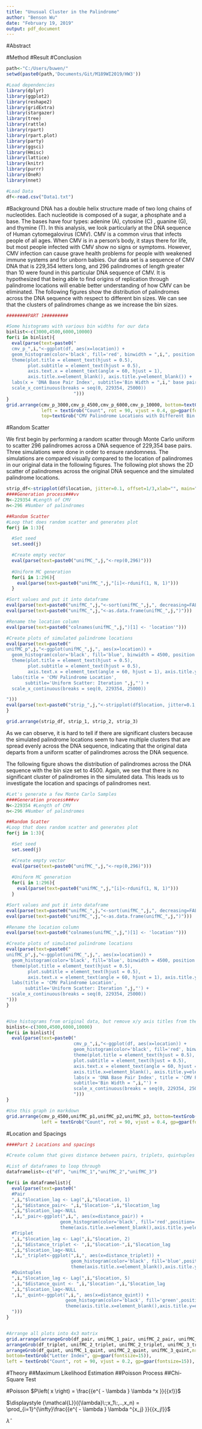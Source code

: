 ```yaml
---
title: "Unusual Cluster in the Palindrome"
author: "Benson Wu"
date: "February 19, 2019"
output: pdf_document
---
```


#Abstract

#Method
#Result
#Conclusion

\pagebreak


```r
path<-"C:/Users/buwen/"
setwd(paste0(path,'Documents/Git/M189WI2019/HW3'))

#Load dependencies
library(dplyr)
library(ggplot2)
library(reshape2)
library(gridExtra)
library(stargazer)
library(tree)
library(rattle)
library(rpart)
library(rpart.plot)
library(party)
library(ggsci)
library(Hmisc)
library(lattice)
library(knitr)
library(purrr)
library(OneR)
library(nnet)

#Load Data
df<-read.csv("Data1.txt")
```
#Background
DNA has a double helix structure made of two long chains of nucleotides. Each nucleotide is composed of a sugar, a phosphate and a base. The bases have four types: adenine (A), cytosine (C) , guanine (G), and thymine (T). In this analysis, we look particularly at the DNA sequence of Human cytomegalovirus (CMV). CMV is a common virus that infects people of all ages. When CMV is in a person's body, it stays there for life, but most people infected with CMV show no signs or symptoms. However, CMV infection can cause grave health problems for people with weakened immune systems and for unborn babies. Our data set is a sequence of CMV DNA that is 229,354 letters long, and 296 palindromes of length greater than 10 were found in this particular DNA sequence of CMV. It is hypothesized that being able to find origins of replication through palindrome locations will enable better understanding of how CMV can be eliminated. The following figures show the distribution of palindromes across the DNA sequence with respect to different bin sizes. We can see that the clusters of palindromes change as we increase the bin sizes.  
  
  

```r
########PART 1#########

#Some histograms with various bin widths for our data
binlist<-c(3000,4500,6000,10000)
for(i in binlist){
  eval(parse(text=paste0("
  cmv_p_",i,"<-ggplot(df, aes(x=location)) +
  geom_histogram(color='black', fill='red', binwidth = ",i,", position = 'dodge', alpha=0.5) +
  theme(plot.title = element_text(hjust = 0.5),
        plot.subtitle = element_text(hjust = 0.5), 
        axis.text.x = element_text(angle = 60, hjust = 1),
        axis.title.x=element_blank(), axis.title.y=element_blank()) +
  labs(x = 'DNA Base Pair Index', subtitle='Bin Width = ",i," base pairs') +
  scale_x_continuous(breaks = seq(0, 229354, 25000))
                         "))) 
}
grid.arrange(cmv_p_3000,cmv_p_4500,cmv_p_6000,cmv_p_10000, bottom=textGrob("DNA Base Pair Index", gp=gpar(fontsize=15)),
             left = textGrob("Count", rot = 90, vjust = 0.4, gp=gpar(fontsize=15)), 
             top=textGrob("CMV Palindrome Locations with Different Bin Withs ",gp=gpar(fontsize=20)))

```
\pagebreak

#Random Scatter

We first begin by performing a random scatter through Monte Carlo uniform to scatter 296 palindromes across a DNA sequence of 229,354 base pairs. Three simulations were done in order to ensure randomness. The simulations are compared visually compared to the location of palindromes in our original data in the following figures. The following plot shows the 2D scatter of palindromes across the original DNA sequence and the simulated palindrome locations.

```r
strip_df<-stripplot(df$location, jitter=0.1, offset=1/3,xlab="", main="Original Data")
####Generation process###vv
N<-229354 #Length of CMV
n<-296 #Number of palindromes

##Random Scatter
#Loop that does random scatter and generates plot
for(j in 1:3){

  #Set seed
  set.seed(j)

  #Create empty vector
  eval(parse(text=paste0("unifMC_",j,"<-rep(0,296)")))
  
  #Uniform MC generation
  for(i in 1:296){
    eval(parse(text=paste0("unifMC_",j,"[i]<-rdunif(1, N, 1)")))
  }

#Sort values and put it into dataframe
eval(parse(text=paste0("unifMC_",j,"<-sort(unifMC_",j,", decreasing=FALSE)")))
eval(parse(text=paste0("unifMC_",j,"<-as.data.frame(unifMC_",j,")")))

#Rename the location column 
eval(parse(text=paste0("colnames(unifMC_",j,")[1] <- 'location'")))

#Create plots of simulated palindrome locations
eval(parse(text=paste0("
unifMC_p",j,"<-ggplot(unifMC_",j,", aes(x=location)) +
  geom_histogram(color='black', fill='blue', binwidth = 4500, position = 'dodge', alpha=0.5) + 
  theme(plot.title = element_text(hjust = 0.5),
        plot.subtitle = element_text(hjust = 0.5), 
        axis.text.x = element_text(angle = 60, hjust = 1), axis.title.y=element_blank(), axis.title.x=element_blank()) +
  labs(title = 'CMV Palindrome Location',
       subtitle='Uniform Scatter: Iteration ",j,"') +
  scale_x_continuous(breaks = seq(0, 229354, 25000)) 

")))
eval(parse(text=paste0("strip_",j,"<-stripplot(df$location, jitter=0.1, offset=1/3, xlab='', main = 'Iteration ",j,"')")))
}

grid.arrange(strip_df, strip_1, strip_2, strip_3)
```


As we can observe, it is hard to tell if there are significant clusters because the simulated palindrome locations seem to have multiple clusters that are spread evenly across the DNA sequence, indicating that the original data departs from a uniform scatter of palindromes across the DNA sequence.

\pagebreak

The following figure shows the distribution of palindromes across the DNA sequence with the bin size set to 4500. Again, we see that there is no significant cluster of palindromes in the simulated data. This leads us to investigate the location and spacings of palindromes next.

```r
#Let's generate a few Monte Carlo Samples
####Generation process###vv
N<-229354 #Length of CMV
n<-296 #Number of palindromes

##Random Scatter
#Loop that does random scatter and generates plot
for(j in 1:3){

  #Set seed
  set.seed(j)

  #Create empty vector
  eval(parse(text=paste0("unifMC_",j,"<-rep(0,296)")))
  
  #Uniform MC generation
  for(i in 1:296){
    eval(parse(text=paste0("unifMC_",j,"[i]<-rdunif(1, N, 1)")))
  }

#Sort values and put it into dataframe
eval(parse(text=paste0("unifMC_",j,"<-sort(unifMC_",j,", decreasing=FALSE)")))
eval(parse(text=paste0("unifMC_",j,"<-as.data.frame(unifMC_",j,")")))

#Rename the location column 
eval(parse(text=paste0("colnames(unifMC_",j,")[1] <- 'location'")))

#Create plots of simulated palindrome locations
eval(parse(text=paste0("
unifMC_p",j,"<-ggplot(unifMC_",j,", aes(x=location)) +
  geom_histogram(color='black', fill='blue', binwidth = 4500, position = 'dodge', alpha=0.5) + 
  theme(plot.title = element_text(hjust = 0.5),
        plot.subtitle = element_text(hjust = 0.5), 
        axis.text.x = element_text(angle = 60, hjust = 1), axis.title.y=element_blank(), axis.title.x=element_blank()) +
  labs(title = 'CMV Palindrome Location',
       subtitle='Uniform Scatter: Iteration ",j,"') +
  scale_x_continuous(breaks = seq(0, 229354, 25000)) 
")))
}


#Use histograms from original data, but remove x/y axis titles from the plots
binlist<-c(3000,4500,6000,10000)
for(i in binlist){
  eval(parse(text=paste0("
                         cmv_p_",i,"<-ggplot(df, aes(x=location)) +
                         geom_histogram(color='black', fill='red', binwidth = ",i,", position = 'dodge', alpha=0.5) +
                         theme(plot.title = element_text(hjust = 0.5),
                         plot.subtitle = element_text(hjust = 0.5), 
                         axis.text.x = element_text(angle = 60, hjust = 1),
                         axis.title.x=element_blank(), axis.title.y=element_blank()) +
                         labs(x = 'DNA Base Pair Index', title = 'CMV Palindrome Location',
                         subtitle='Bin Width = ",i,"') +
                         scale_x_continuous(breaks = seq(0, 229354, 25000))
                         "))) 
}

#Use this graph in markdown 
grid.arrange(cmv_p_4500,unifMC_p1,unifMC_p2,unifMC_p3, bottom=textGrob("DNA Base Pair Index", gp=gpar(fontsize=15)),
             left = textGrob("Count", rot = 90, vjust = 0.4, gp=gpar(fontsize=15)), ncol=2, nrow=2)

```


#Location and  Spacings



```r
####Part 2 Locations and spacings 

#Create column that gives distance between pairs, triplets, quintuples of Palindromes

#List of dataframes to loop through
dataframelist<-c("df", "unifMC_1","unifMC_2","unifMC_3")

for(i in dataframelist){
  eval(parse(text=paste0("
  #Pair
  ",i,"$location_lag <- Lag(",i,"$location, 1)
  ",i,"$distance_pair<- ",i,"$location-",i,"$location_lag
  ",i,"$location_lag<-NULL
  ",i,"_pair<-ggplot(",i,", aes(x=distance_pair)) +
                    geom_histogram(color='black', fill='red',position='dodge',alpha=0.5,bins=30) +
                    theme(axis.title.x=element_blank(),axis.title.y=element_blank()) 
  #Triplet
  ",i,"$location_lag <- Lag(",i,"$location, 2)
  ",i,"$distance_triplet <- ",i,"$location-",i,"$location_lag
  ",i,"$location_lag<-NULL
  ",i,"_triplet<-ggplot(",i,", aes(x=distance_triplet)) + 
                        geom_histogram(color='black', fill='blue',position='dodge',alpha=0.5,bins=30) + 
                        theme(axis.title.x=element_blank(),axis.title.y=element_blank())
  #Quintuples
  ",i,"$location_lag <- Lag(",i,"$location, 5)
  ",i,"$distance_quint <- ",i,"$location-",i,"$location_lag
  ",i,"$location_lag<-NULL
  ",i,"_quint<-ggplot(",i,", aes(x=distance_quint)) + 
                      geom_histogram(color='black', fill='green',position='dodge',alpha=0.5,bins=30) +
                      theme(axis.title.x=element_blank(),axis.title.y=element_blank())
  ")))
}


#Arrange all plots into 4x3 matrix
grid.arrange(arrangeGrob(df_pair, unifMC_1_pair, unifMC_2_pair, unifMC_3_pair,nrow=4, top="Pair"),
arrangeGrob(df_triplet, unifMC_2_triplet, unifMC_2_triplet, unifMC_3_triplet,nrow=4, top="Triplet"),
arrangeGrob(df_quint, unifMC_1_quint, unifMC_2_quint, unifMC_3_quint,nrow=4, top="Quintuple"), 
bottom=textGrob("Letter Index", gp=gpar(fontsize=15)),
left = textGrob("Count", rot = 90, vjust = 0.2, gp=gpar(fontsize=15)), ncol=3,as.table = FALSE)

```



#Theory
##Maximum Likelihood Estimation
##Poisson Process
##Chi-Square Test


#Poisson
$P\left( x \right) = \frac{{e^{ - \lambda } \lambda ^x }}{{x!}}$

$\displaystyle {\mathcal{L}}({\lambda}\:;x_1\:,..,x_n) = \prod_{i=1}^{\infty}\frac{{e^{ - \lambda } \lambda ^{x_j} }}{{x_j!}}$

$\hat{\lambda}$